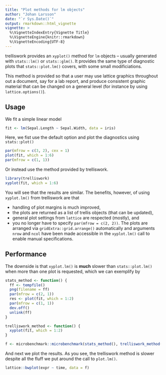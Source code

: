 ```yaml
---
title: "Plot methods for lm objects"
author: "Johan Larsson"
date: "`r Sys.Date()`"
output: rmarkdown::html_vignette
vignette: >
  %\VignetteIndexEntry{Vignette Title}
  %\VignetteEngine{knitr::rmarkdown}
  %\VignetteEncoding{UTF-8}
---
```


trelliswork provides an `xyplot()` method for `lm` objects -- usually generated
with `stats::lm()` or `stats::glm()`. It provides the same type of diagnostic
plots that `stats::plot.lm()` covers, with some small modificiations.

This method is provided so that a user may use lattice graphics throughout out a
document, say for a lab report, and produce consistent graphic material that
can be changed on a general level (for instance by using `lattice.options()`).

## Usage

We fit a simple linear model

```r
fit <- lm(Sepal.Length ~ Sepal.Width, data = iris)
```

Here, we fist use the default option and plot the diagnostics using 
`stats::plot()`

```r
par(mfrow = c(3, 2), cex = 1)
plot(fit, which = 1:6)
par(mfrow = c(1, 1))
```

Or instead use the method provided by trelliswork.

```r
library(trelliswork)
xyplot(fit, which = 1:6)
```

You will see that the results are similar. The benefits, however, of using
`xyplot.lm()` from trelliswork are that

* handling of plot margins is much improved,
* the plots are returned as a list of trellis objects (that can be updated),
* general plot settings from `lattice` are respected (mostly), and
* you no longer have to specify `par(mfrow = c(2, 2))`. The plots are arranged
via `gridExtra::grid.arrange()` automatically and arguments `nrow` and `ncol`
have been made accessible in the `xyplot.lm()` call to enable manual
specifications.

## Performance

The downside is that `xyplot.lm()` is **much** slower than `stats::plot.lm()`
when more than one plot is requested, which we can exemplify by

```r
stats_method <- function() {
  ff <- tempfile()
  png(filename = ff)
  par(mfrow = c(2, 1))
  res <- plot(fit, which = 1:2)
  par(mfrow = c(1, 1))
  dev.off()
  unlink(ff)
}

trelliswork_method <- function() {
  xyplot(fit, which = 1:2)
}

f <- microbenchmark::microbenchmark(stats_method(), trelliswork_method())
```

And next we plot the results. As you see, the trelliswork method is slower
despite all the fluff we put around the call to `plot.lm()`.

```r
lattice::bwplot(expr ~ time, data = f)
```

